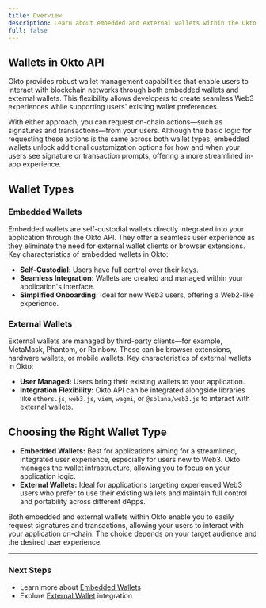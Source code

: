 ```yaml
---
title: Overview
description: Learn about embedded and external wallets within the Okto API ecosystem and their functionalities.
full: false
---
```


## Wallets in Okto API

Okto provides robust wallet management capabilities that enable users to interact with blockchain networks through both embedded wallets and external wallets. This flexibility allows developers to create seamless Web3 experiences while supporting users' existing wallet preferences.

With either approach, you can request on-chain actions—such as signatures and transactions—from your users. Although the basic logic for requesting these actions is the same across both wallet types, embedded wallets unlock additional customization options for how and when your users see signature or transaction prompts, offering a more streamlined in-app experience.

## Wallet Types

### **Embedded Wallets**

Embedded wallets are self-custodial wallets directly integrated into your application through the Okto API. They offer a seamless user experience as they eliminate the need for external wallet clients or browser extensions. Key characteristics of embedded wallets in Okto:

- **Self-Custodial:** Users have full control over their keys.
- **Seamless Integration:** Wallets are created and managed within your application's interface.
- **Simplified Onboarding:** Ideal for new Web3 users, offering a Web2-like experience.

### **External Wallets**

External wallets are managed by third-party clients—for example, MetaMask, Phantom, or Rainbow. These can be browser extensions, hardware wallets, or mobile wallets. Key characteristics of external wallets in Okto:

- **User Managed:** Users bring their existing wallets to your application.
- **Integration Flexibility:** Okto API can be integrated alongside libraries like `ethers.js`, `web3.js`, `viem`, `wagmi`, or `@solana/web3.js` to interact with external wallets.

## **Choosing the Right Wallet Type**

*   **Embedded Wallets:** Best for applications aiming for a streamlined, integrated user experience, especially for users new to Web3. Okto manages the wallet infrastructure, allowing you to focus on your application logic.
*   **External Wallets:** Ideal for applications targeting experienced Web3 users who prefer to use their existing wallets and maintain full control and portability across different dApps.

Both embedded and external wallets within Okto enable you to easily request signatures and transactions, allowing your users to interact with your application on-chain. The choice depends on your target audience and the desired user experience.

---

### Next Steps

- Learn more about [Embedded Wallets](/docs/openapi/wallets/wallets)
- Explore [External Wallet](/docs/openapi/wallets/external-wallets) integration
